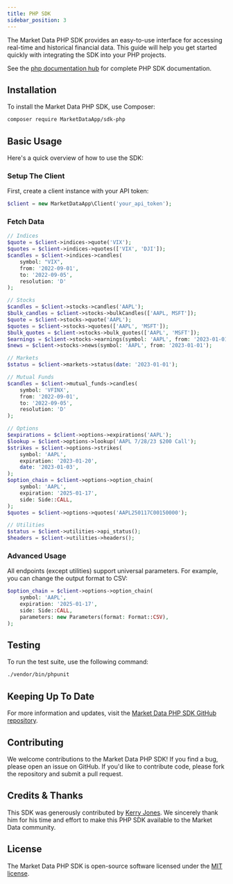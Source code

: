 ```yaml
---
title: PHP SDK
sidebar_position: 3
---
```


The Market Data PHP SDK provides an easy-to-use interface for accessing real-time and historical financial data. This guide will help you get started quickly with integrating the SDK into your PHP projects.

See the [php documentation hub](https://www.marketdata.app/docs/sdk-php/) for complete PHP SDK documentation.

## Installation

To install the Market Data PHP SDK, use Composer:

```bash
composer require MarketDataApp/sdk-php
```

## Basic Usage

Here's a quick overview of how to use the SDK:

### Setup The Client

First, create a client instance with your API token:

```php
$client = new MarketDataApp\Client('your_api_token');
```

### Fetch Data

```php
// Indices
$quote = $client->indices->quote('VIX');
$quotes = $client->indices->quotes(['VIX', 'DJI']);
$candles = $client->indices->candles(
    symbol: "VIX",
    from: '2022-09-01',
    to: '2022-09-05',
    resolution: 'D'
);

// Stocks
$candles = $client->stocks->candles('AAPL');
$bulk_candles = $client->stocks->bulkCandles(['AAPL, MSFT']);
$quote = $client->stocks->quote('AAPL');
$quotes = $client->stocks->quotes(['AAPL', 'MSFT']);
$bulk_quotes = $client->stocks->bulk_quotes(['AAPL', 'MSFT']);
$earnings = $client->stocks->earnings(symbol: 'AAPL', from: '2023-01-01');
$news = $client->stocks->news(symbol: 'AAPL', from: '2023-01-01');

// Markets
$status = $client->markets->status(date: '2023-01-01');

// Mutual Funds
$candles = $client->mutual_funds->candles(
    symbol: 'VFINX',
    from: '2022-09-01',
    to: '2022-09-05',
    resolution: 'D'
);

// Options
$expirations = $client->options->expirations('AAPL');
$lookup = $client->options->lookup('AAPL 7/28/23 $200 Call');
$strikes = $client->options->strikes(
    symbol: 'AAPL',
    expiration: '2023-01-20',
    date: '2023-01-03',
);
$option_chain = $client->options->option_chain(
    symbol: 'AAPL',
    expiration: '2025-01-17',
    side: Side::CALL,
);
$quotes = $client->options->quotes('AAPL250117C00150000');

// Utilities
$status = $client->utilities->api_status();
$headers = $client->utilities->headers();
```

### Advanced Usage

All endpoints (except utilities) support universal parameters. For example, you can change the output format to CSV:

```php
$option_chain = $client->options->option_chain(
    symbol: 'AAPL',
    expiration: '2025-01-17',
    side: Side::CALL,
    parameters: new Parameters(format: Format::CSV),
);
```

## Testing

To run the test suite, use the following command:

```bash
./vendor/bin/phpunit
```

## Keeping Up To Date

For more information and updates, visit the [Market Data PHP SDK GitHub repository](https://github.com/MarketDataApp/sdk-php).

## Contributing

We welcome contributions to the Market Data PHP SDK! If you find a bug, please open an issue on GitHub. If you'd like to contribute code, please fork the repository and submit a pull request.

## Credits & Thanks

This SDK was generously contributed by [Kerry Jones](https://github.com/KerryJones). We sincerely thank him for his time and effort to make this PHP SDK available to the Market Data community.

## License

The Market Data PHP SDK is open-source software licensed under the [MIT license](https://github.com/MarketDataApp/sdk-php/tree/main?tab=MIT-1-ov-file).

